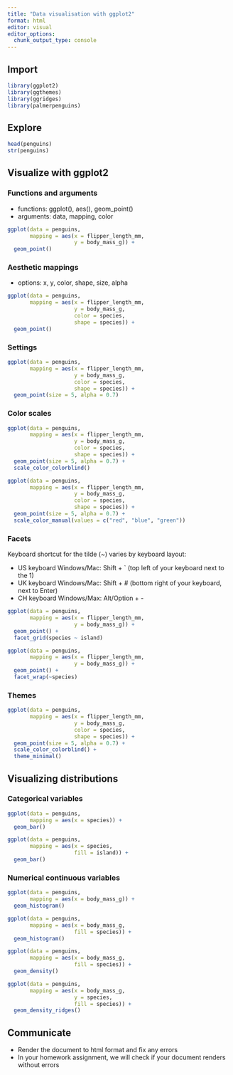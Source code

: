 ```yaml
---
title: "Data visualisation with ggplot2"
format: html
editor: visual
editor_options: 
  chunk_output_type: console
---
```


## Import

```r
library(ggplot2)
library(ggthemes)
library(ggridges)
library(palmerpenguins)
```

## Explore

```r
head(penguins)
str(penguins)
```

## Visualize with ggplot2

### Functions and arguments

-   functions: ggplot(), aes(), geom_point()
-   arguments: data, mapping, color

```r
ggplot(data = penguins,
       mapping = aes(x = flipper_length_mm, 
                     y = body_mass_g)) +
  geom_point()
```

### Aesthetic mappings

-   options: x, y, color, shape, size, alpha

```r
ggplot(data = penguins,
       mapping = aes(x = flipper_length_mm, 
                     y = body_mass_g, 
                     color = species,
                     shape = species)) +
  geom_point()
```

### Settings

```r
ggplot(data = penguins,
       mapping = aes(x = flipper_length_mm, 
                     y = body_mass_g, 
                     color = species,
                     shape = species)) +
  geom_point(size = 5, alpha = 0.7)
```

### Color scales

```r

ggplot(data = penguins,
       mapping = aes(x = flipper_length_mm, 
                     y = body_mass_g, 
                     color = species,
                     shape = species)) +
  geom_point(size = 5, alpha = 0.7) +
  scale_color_colorblind() 

```

```r

ggplot(data = penguins,
       mapping = aes(x = flipper_length_mm, 
                     y = body_mass_g, 
                     color = species,
                     shape = species)) +
  geom_point(size = 5, alpha = 0.7) +
  scale_color_manual(values = c("red", "blue", "green")) 

```

### Facets

Keyboard shortcut for the tilde (\~) varies by keyboard layout:

-   US keyboard Windows/Mac: Shift + \` (top left of your keyboard next to the 1)
-   UK keyboard Windows/Mac: Shift + \# (bottom right of your keyboard, next to Enter)
-   CH keyboard Windows/Max: Alt/Option + -

```r
ggplot(data = penguins,
       mapping = aes(x = flipper_length_mm,
                     y = body_mass_g)) +
  geom_point() +
  facet_grid(species ~ island)
```

```r
ggplot(data = penguins,
       mapping = aes(x = flipper_length_mm,
                     y = body_mass_g)) +
  geom_point() +
  facet_wrap(~species)
```

### Themes

```r

ggplot(data = penguins,
       mapping = aes(x = flipper_length_mm, 
                     y = body_mass_g, 
                     color = species,
                     shape = species)) +
  geom_point(size = 5, alpha = 0.7) +
  scale_color_colorblind() +
  theme_minimal()

```

## Visualizing distributions

### Categorical variables

```r
ggplot(data = penguins,
       mapping = aes(x = species)) +
  geom_bar()
```

```r
ggplot(data = penguins,
       mapping = aes(x = species,
                     fill = island)) +
  geom_bar()
```

### Numerical continuous variables

```r
ggplot(data = penguins,
       mapping = aes(x = body_mass_g)) +
  geom_histogram()
```

```r
ggplot(data = penguins,
       mapping = aes(x = body_mass_g,
                     fill = species)) +
  geom_histogram()
```

```r
ggplot(data = penguins,
       mapping = aes(x = body_mass_g,
                     fill = species)) +
  geom_density()
```

```r
ggplot(data = penguins,
       mapping = aes(x = body_mass_g,
                     y = species,
                     fill = species)) +
  geom_density_ridges()
```

## Communicate

-   Render the document to html format and fix any errors
-   In your homework assignment, we will check if your document renders without errors
